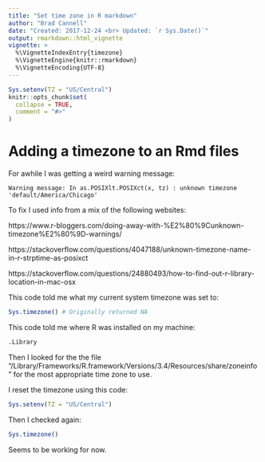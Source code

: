 ```yaml
---
title: "Set time zone in R markdown"
author: "Brad Cannell"
date: "Created: 2017-12-24 <br> Updated: `r Sys.Date()`"
output: rmarkdown::html_vignette
vignette: >
  %\VignetteIndexEntry{timezone}
  %\VignetteEngine{knitr::rmarkdown}
  %\VignetteEncoding{UTF-8}
---
```


```r
Sys.setenv(TZ = "US/Central")
knitr::opts_chunk$set(
  collapse = TRUE,
  comment = "#>"
)
```

# Adding a timezone to an Rmd files

For awhile I was getting a weird warning message:

`Warning message:
In as.POSIXlt.POSIXct(x, tz) : unknown timezone 'default/America/Chicago'`

To fix I used info from a mix of the following websites:

https://www.r-bloggers.com/doing-away-with-%E2%80%9Cunknown-timezone%E2%80%9D-warnings/

https://stackoverflow.com/questions/4047188/unknown-timezone-name-in-r-strptime-as-posixct

https://stackoverflow.com/questions/24880493/how-to-find-out-r-library-location-in-mac-osx

This code told me what my current system timezone was set to:

```r
Sys.timezone() # Originally returned NA
```

This code told me where R was installed on my machine:

```r
.Library
```

Then I looked for the the file "/Library/Frameworks/R.framework/Versions/3.4/Resources/share/zoneinfo" for the most appropriate time zone to use.

I reset the timezone using this code:

```r
Sys.setenv(TZ = "US/Central")
```

Then I checked again:

```r
Sys.timezone()
```

Seems to be working for now.
